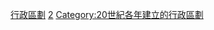 {{Cat topic in year| topic=建立的行政區劃|year=1992}}
[[Category:1992年建立|行政區劃]]
[[Category:1990年代建立的行政區劃|2]]
[[Category:20世紀各年建立的行政區劃|Category:20世紀各年建立的行政區劃]]